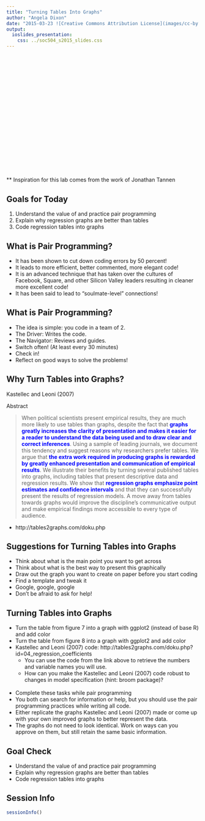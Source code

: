 ```yaml
---
title: "Turning Tables Into Graphs"
author: "Angela Dixon"
date: "2015-03-23 ![Creative Commons Attribution License](images/cc-by.png)"
output: 
  ioslides_presentation:
    css: ../soc504_s2015_slides.css
---
```



## {.smaller}


<br><br> <br> <br> <br><br> <br> <br> <br><br> <br> <br> 
<br> <br><br> <br> <br>    

** Inspiration for this lab comes from the work of Jonathan Tannen 

##  Goals for Today

1. Understand the value of and practice pair programming
2. Explain why regression graphs are better than tables
3. Code regression tables into graphs

## What is Pair Programming?  
- It has been shown to cut down coding errors by 50 percent!  
- It leads to more efficient, better commented, more elegant code! 
- It is an advanced technique that has taken over the cultures of Facebook, Square, and other Silicon Valley leaders resulting in cleaner more excellent code!  
- It has been said to lead to "soulmate-level" connections!  

## What is Pair Programming?  
- The idea is simple: you code in a team of 2.  
- The Driver: Writes the code.  
- The Navigator: Reviews and guides.  
- Switch often! (At least every 30 minutes)  
- Check in!  
- Reflect on good ways to solve the problems!  

## Why Turn Tables into Graphs? {.smaller}
 
Kastellec and Leoni (2007)

Abstract

> When political scientists present empirical results, they are much more likely to use tables than graphs, despite the fact that <span style="color:blue">**graphs greatly increases the clarity of presentation and makes it easier for a reader to understand the data being used and to draw clear and correct inferences**</span>. Using a sample of leading journals, we document this tendency and suggest reasons why researchers prefer tables. We argue that <span style="color:blue">**the extra work required in producing graphs is rewarded by greatly enhanced presentation and communication of empirical results**</span>. We illustrate their benefits by turning several published tables into graphs, including tables that present descriptive data and regression results. We show that <span style="color:blue">**regression graphs emphasize point estimates and confidence intervals**</span> and that they can successfully present the results of regression models. A move away from tables towards graphs would improve the discipline's communicative output and make empirical findings more accessible to every type of audience.

- http://tables2graphs.com/doku.php

## Suggestions for Turning Tables into Graphs {.smaller}

- Think about what is the main point you want to get across
- Think about what is the best way to present this graphically
- Draw out the graph you want to create on paper before you start coding
- Find a template and tweak it
- Google, google, google
- Don't be afraid to ask for help!

## Turning Tables into Graphs {.smaller}

*  Turn the table from figure 7 into a graph with ggplot2 (instead of base R) and add color
* Turn the table from figure 8 into a graph with ggplot2 and add color 
* Kastellec and Leoni (2007) code: http://tables2graphs.com/doku.php?id=04_regression_coefficients
    + You can use the code from the link above to retrieve the numbers and variable names you will use.  
    + How can you make the Kastellec and Leoni (2007) code robust to changes in model specification (hint: broom package)?   
<br>
* Complete these tasks while pair programming 
* You both can search for information or help, but you should use the pair programming practices while writing all code. 
* Either replicate the graphs Kastellec and Leoni (2007) made or come up with your own improved graphs to better represent the data. 
* The graphs do not need to look identical. Work on ways can you approve on them, but still retain the same basic information. 
    
##  Goal Check 

- Understand the value of and practice pair programming  
- Explain why regression graphs are better than tables  
- Code regression tables into graphs  


## Session Info
```r
sessionInfo()
```